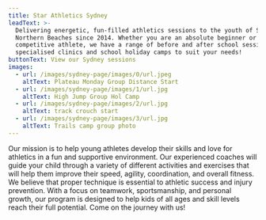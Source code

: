 ```yaml
---
title: Star Athletics Sydney
leadText: >-
  Delivering energetic, fun-filled athletics sessions to the youth of Sydney's
  Northern Beaches since 2014. Whether you are an absolute beginner or a
  competitive athlete, we have a range of before and after school sessions,
  specialised clinics and school holiday camps to suit your needs!
buttonText: View our Sydney sessions
images:
  - url: /images/sydney-page/images/0/url.jpeg
    altText: Plateau Monday Group Distance Start
  - url: /images/sydney-page/images/1/url.jpg
    altText: High Jump Group Hol Camp
  - url: /images/sydney-page/images/2/url.jpg
    altText: track crouch start
  - url: /images/sydney-page/images/3/url.jpg
    altText: Trails camp group photo
---
```

Our mission is to help young athletes develop their skills and love for athletics in a fun and supportive environment. Our experienced coaches will guide your child through a variety of different activities and exercises that will help them improve their speed, agility, coordination, and overall fitness. We believe that proper technique is essential to athletic success and injury prevention. With a focus on teamwork, sportsmanship, and personal growth, our program is designed to help kids of all ages and skill levels reach their full potential. Come on the journey with us!

